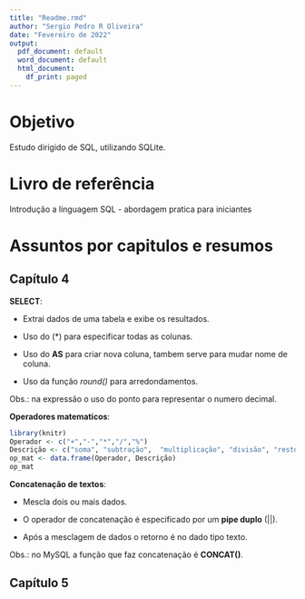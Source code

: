```yaml
---
title: "Readme.rmd"
author: "Sergio Pedro R Oliveira"
date: "Fevereiro de 2022"
output:
  pdf_document: default
  word_document: default
  html_document:
    df_print: paged
---
```


# Objetivo

Estudo dirigido de SQL, utilizando SQLite.

# Livro de referência

Introdução a linguagem SQL - abordagem pratica para iniciantes

# Assuntos por capitulos e resumos

## Capítulo 4

**SELECT**:\

- Extrai dados de uma tabela e exibe os resultados.\

- Uso do (*) para especificar todas as colunas.\

- Uso do **AS** para criar nova coluna, tambem serve para mudar nome de coluna.\

- Uso da função *round()* para arredondamentos.

Obs.: na expressão o uso do ponto para representar o numero decimal.



**Operadores matematicos**:

```r
library(knitr)
Operador <- c("+","-","*","/","%")
Descrição <- c("soma", "subtração",  "multiplicação", "divisão", "resto da divisão")
op_mat <- data.frame(Operador, Descrição)
op_mat
```



**Concatenação de textos**:\

- Mescla dois ou mais dados.\

- O operador de concatenação é especificado por um **pipe duplo** (||).\

- Após a mesclagem de dados o retorno é no dado tipo texto.\

Obs.: no MySQL a função que faz concatenação é **CONCAT()**.



## Capítulo 5

